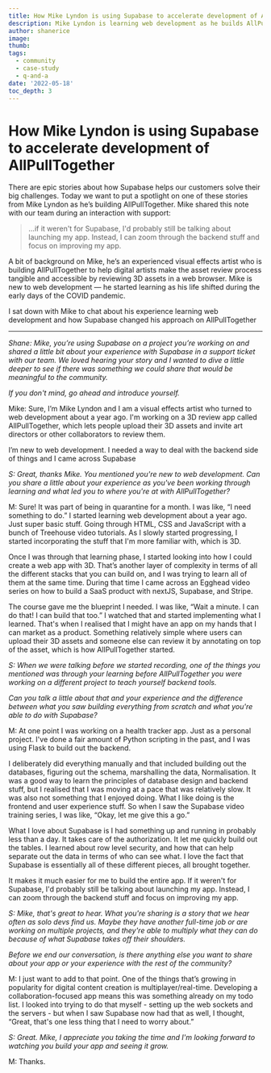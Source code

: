 ```yaml
---
title: How Mike Lyndon is using Supabase to accelerate development of AllPullTogether
description: Mike Lyndon is learning web development as he builds AllPullTogether, and Supabase helps accelerate what he can accomplish.
author: shanerice
image: 
thumb: 
tags:
  - community
  - case-study
  - q-and-a
date: '2022-05-18'
toc_depth: 3
---
```


# How Mike Lyndon is using Supabase to accelerate development of AllPullTogether

There are epic stories about how Supabase helps our customers solve their big challenges. Today we want to put a spotlight on one of these stories from Mike Lyndon as he’s building AllPullTogether. Mike shared this note with our team during an interaction with support:

> …if it weren't for Supabase, I'd probably still be talking about launching my app. Instead, I can zoom through the backend stuff and focus on improving my app.

A bit of background on Mike, he’s an experienced visual effects artist who is building AllPullTogether to help digital artists make the asset review process tangible and accessible by reviewing 3D assets in a web browser. Mike is new to web development — he started learning as his life shifted during the early days of the COVID pandemic.

I sat down with Mike to chat about his experience learning web development and how Supabase changed his approach on AllPullTogether

---

*Shane: Mike, you’re using Supabase on a project you’re working on and shared a little bit about your experience with Supabase in a support ticket with our team. We loved hearing your story and I wanted to dive a little deeper to see if there was something we could share that would be meaningful to the community.*

*If you don't mind, go ahead and introduce yourself.*

Mike: Sure, I’m Mike Lyndon and I am a visual effects artist who turned to web development about a year ago. I'm working on a 3D review app called AllPullTogether, which lets people upload their 3D assets and invite art directors or other collaborators to review them.

I’m new to web development. I needed a way to deal with the backend side of things and I came across Supabase

*S: Great, thanks Mike. You mentioned you're new to web development. Can you share a little about your experience as you've been working through learning and what led you to where you're at with AllPullTogether?*

M: Sure! It was part of being in quarantine for a month. I was like, “I need something to do.” I started learning web development about a year ago. Just super basic stuff. Going through HTML, CSS and JavaScript with a bunch of Treehouse video tutorials. As I slowly started progressing, I started incorporating the stuff that I'm more familiar with, which is 3D.

Once I was through that learning phase, I started looking into how I could create a web app with 3D. That’s another layer of complexity in terms of all the different stacks that you can build on, and I was trying to learn all of them at the same time. During that time I came across an Egghead video series on how to build a SaaS product with nextJS, Supabase, and Stripe.

The course gave me the blueprint I needed. I was like, “Wait a minute. I can do that! I can build that too.” I watched that and started implementing what I learned. That's when I realised that I might have an app on my hands that I can market as a product. Something relatively simple where users can upload their 3D assets and someone else can review it by annotating on top of the asset, which is how AllPullTogether started.

*S: When we were talking before we started recording, one of the things you mentioned was through your learning before AllPullTogether you were working on a different project to teach yourself backend tools.*

*Can you talk a little about that and your experience and the difference between what you saw building everything from scratch and what you're able to do with Supabase?*

M: At one point I was working on a health tracker app. Just as a personal project. I've done a fair amount of Python scripting in the past, and I was using Flask to build out the backend.

I deliberately did everything manually and that included building out the databases, figuring out the schema, marshalling the data, Normalisation. It was a good way to learn the principles of database design and backend stuff, but I realised that I was moving at a pace that was relatively slow. It was also not something that I enjoyed doing. What I like doing is the frontend and user experience stuff. So when I saw the Supabase video training series, I was like, “Okay, let me give this a go.”

What I love about Supabase is I had something up and running in probably less than a day. It takes care of the authorization. It let me quickly build out the tables. I learned about row level security, and how that can help separate out the data in terms of who can see what. I love the fact that Supabase is essentially all of these different pieces, all brought together.

It makes it much easier for me to build the entire app. If it weren't for Supabase, I'd probably still be talking about launching my app. Instead, I can zoom through the backend stuff and focus on improving my app.

*S: Mike, that's great to hear. What you're sharing is a story that we hear often as solo devs find us. Maybe they have another full-time job or are working on multiple projects, and they're able to multiply what they can do because of what Supabase takes off their shoulders.*

*Before we end our conversation, is there anything else you want to share about your app or your experience with the rest of the community?*

M: I just want to add to that point. One of the things that’s growing in popularity for digital content creation is multiplayer/real-time. Developing a collaboration-focused app means this was something already on my todo list. I looked into trying to do that myself - setting up the web sockets and the servers - but when I saw Supabase now had that as well, I thought, “Great, that's one less thing that I need to worry about.”

*S: Great. Mike, I appreciate you taking the time and I'm looking forward to watching you build your app and seeing it grow.*

M: Thanks.